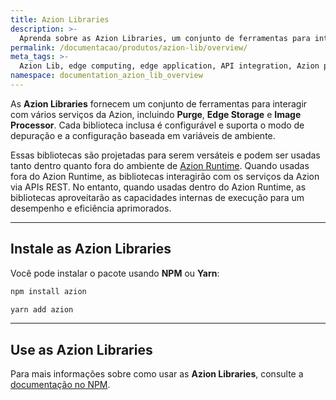 ```yaml
---
title: Azion Libraries
description: >-
  Aprenda sobre as Azion Libraries, um conjunto de ferramentas para interagir com os serviços, produtos e utilitários da Azion.
permalink: /documentacao/produtos/azion-lib/overview/
meta_tags: >-
  Azion Lib, edge computing, edge application, API integration, Azion products
namespace: documentation_azion_lib_overview
---
```



As **Azion Libraries** fornecem um conjunto de ferramentas para interagir com vários serviços da Azion, incluindo **Purge**, **Edge Storage** e **Image Processor**. Cada biblioteca inclusa é configurável e suporta o modo de depuração e a configuração baseada em variáveis de ambiente.

Essas bibliotecas são projetadas para serem versáteis e podem ser usadas tanto dentro quanto fora do ambiente de [Azion Runtime](/pt-br/documentacao/produtos/azion-edge-runtime/). Quando usadas fora do Azion Runtime, as bibliotecas interagirão com os serviços da Azion via APIs REST. No entanto, quando usadas dentro do Azion Runtime, as bibliotecas aproveitarão as capacidades internas de execução para um desempenho e eficiência aprimorados.

---

## Instale as Azion Libraries

Você pode instalar o pacote usando **NPM** ou **Yarn**:

```bash
npm install azion
```

```bash
yarn add azion
```

---

## Use as Azion Libraries

Para mais informações sobre como usar as **Azion Libraries**, consulte a [documentação no NPM](https://www.npmjs.com/package/azion).

<LinkButton link="/pt-br/documentacao/produtos/azion-lib/client" label="Ir para a biblioteca `Client`" severity="secondary" target="_blank" />
<LinkButton link="/pt-br/documentacao/produtos/azion-lib/config" label="Ir para a biblioteca `Config`" severity="secondary" target="_blank" />
